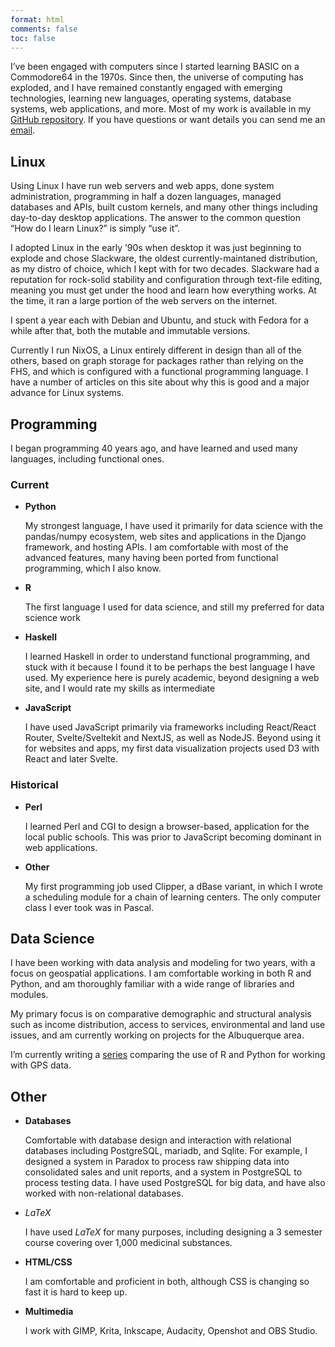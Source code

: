 ```yaml
---
format: html
comments: false
toc: false
---
```


I've been engaged with computers since I started learning BASIC on a Commodore64 in the 1970s. Since then, the universe of computing has exploded, and I have remained constantly engaged with emerging technologies, learning new languages, operating systems, database systems, web applications, and more. Most of my work is available in my [GitHub repository](https://github.com/biscotty666). If you have questions or want details you can send me an [email](mailto:biscotty666@gmail.com).

::: panel-tabset
## Linux

Using Linux I have run web servers and web apps, done system administration, programming in half a dozen languages, managed databases and APIs, built custom kernels, and many other things including day-to-day desktop applications. The answer to the common question "How do I learn Linux?" is simply "use it".

I adopted Linux in the early '90s when desktop it was just beginning to explode and chose Slackware, the oldest currently-maintaned distribution, as my distro of choice, which I kept with for two decades. Slackware had a reputation for rock-solid stability and configuration through text-file editing, meaning you must get under the hood and learn how everything works. At the time, it ran a large portion of the web servers on the internet.

I spent a year each with Debian and Ubuntu, and stuck with Fedora for a while after that, both the mutable and immutable versions.

Currently I run NixOS, a Linux entirely different in design than all of the others, based on graph storage for packages rather than relying on the FHS, and which is configured with a functional programming language. I have a number of articles on this site about why this is good and a major advance for Linux systems.

## Programming

I began programming 40 years ago, and have learned and used many languages, including functional ones.

### Current

-   **Python**

    My strongest language, I have used it primarily for data science with the pandas/numpy ecosystem, web sites and applications in the Django framework, and hosting APIs. I am comfortable with most of the advanced features, many having been ported from functional programming, which I also know.

-   **R**

    The first language I used for data science, and still my preferred for data science work

-   **Haskell**

    I learned Haskell in order to understand functional programming, and stuck with it because I found it to be perhaps the best language I have used. My experience here is purely academic, beyond designing a web site, and I would rate my skills as intermediate

-   **JavaScript**

    I have used JavaScript primarily via frameworks including React/React Router, Svelte/Sveltekit and NextJS, as well as NodeJS. Beyond using it for websites and apps, my first data visualization projects used D3 with React and later Svelte.

### Historical

-   **Perl**

    I learned Perl and CGI to design a browser-based, application for the local public schools. This was prior to JavaScript becoming dominant in web applications.

-   **Other**

    My first programming job used Clipper, a dBase variant, in which I wrote a scheduling module for a chain of learning centers. The only computer class I ever took was in Pascal.

## Data Science

I have been working with data analysis and modeling for two years, with a focus on geospatial applications. I am comfortable working in both R and Python, and am thoroughly familiar with a wide range of libraries and modules.

My primary focus is on comparative demographic and structural analysis such as income distribution, access to services, environmental and land use issues, and am currently working on projects for the Albuquerque area.

I'm currently writing a [series](../posts/data-science/trail-mapping-with-r/index.qmd) comparing the use of R and Python for working with GPS data.

## Other

-   **Databases**

    Comfortable with database design and interaction with relational databases including PostgreSQL, mariadb, and Sqlite. For example, I designed a system in Paradox to process raw shipping data into consolidated sales and unit reports, and a system in PostgreSQL to process testing data. I have used PostgreSQL for big data, and have also worked with non-relational databases.

-   $LaTeX$

    I have used $LaTeX$ for many purposes, including designing a 3 semester course covering over 1,000 medicinal substances.

-   **HTML/CSS**

    I am comfortable and proficient in both, although CSS is changing so fast it is hard to keep up.

-   **Multimedia**

    I work with GIMP, Krita, Inkscape, Audacity, Openshot and OBS Studio.

:::
